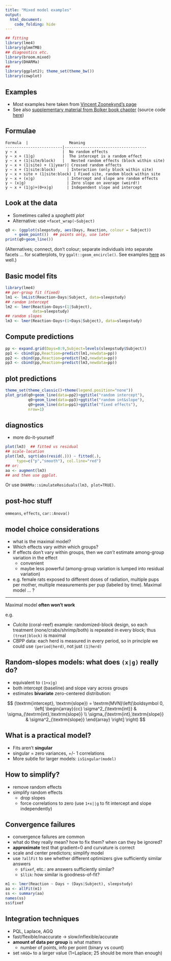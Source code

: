 ```yaml
---
title: "Mixed model examples"
output:
  html_document:
    code_folding: hide
---
```


```r
## fitting
library(lme4)
library(glmmTMB)
## diagnostics etc.
library(broom.mixed)
library(DHARMa)
##
library(ggplot2); theme_set(theme_bw())
library(cowplot)
```

## Examples

- Most examples here taken from [Vincent Zoonekynd's page](http://zoonek2.free.fr/UNIX/48_R/14.html)
- See also [supplementary material from Bolker book chapter](http://bbolker.github.io/mixedmodels-misc/ecostats_chap.html) (source code [here](https://github.com/bbolker/mixedmodels-misc/blob/master/ecostats_chap.rmd))

## Formulae

```
Formula  |                  Meaning
-------------------------|------------------------------------
y ~ x                    |  No random effects
y ~ x + (1|g)            |  The intercept is a random effect
y ~ x + (1|site/block)   |   Nested random effects (block within site)
y ~ x + (1|site) + (1|year)| Crossed random effects
y ~ x + (1|site:block)     | Interaction (only block within site)
y ~ x + site + (1|site:block) | Fixed site, random block within site
y ~ x + (x|g)              | Intercept and slope are random effects
y ~ (x|g)                  | Zero slope on average (weird!)
y ~ x + (1|g)+(0+x|g)      | Independent slope and intercept
```

## Look at the data

- Sometimes called a *spaghetti plot*
- Alternative: use `+facet_wrap(~Subject)`

```r
q0 <- (ggplot(sleepstudy, aes(Days, Reaction, colour = Subject))
    + geom_point())  ## points only, use later
print(q0+geom_line())
```

(Alternatives; connect, don't colour; separate individuals into separate facets ... for scatterplots, try `ggalt::geom_encircle()`. See examples [here](https://bbolker.github.io/goettingen_2019/notes/datavis.html) as well.)

## Basic model fits

```r
library(lme4)
## per-group fit (fixed)
lm1 <- lmList(Reaction~Days|Subject, data=sleepstudy) 
## random intercept
lm2 <- lmer(Reaction~Days+(1|Subject),
            data=sleepstudy)
## random slopes
lm3 <- lmer(Reaction~Days+(1+Days|Subject), data=sleepstudy) 
```

## Compute predictions

```r
pp <- expand.grid(Days=0:9,Subject=levels(sleepstudy$Subject))
pp1 <- cbind(pp,Reaction=predict(lm1,newdata=pp))
pp2 <- cbind(pp,Reaction=predict(lm2,newdata=pp))
pp3 <- cbind(pp,Reaction=predict(lm3,newdata=pp))
```

## plot predictions

```r
theme_set(theme_classic()+theme(legend.position="none"))
plot_grid(q0+geom_line(data=pp2)+ggtitle("random intercept"),
          q0+geom_line(data=pp3)+ggtitle("random int&slope"),
          q0+geom_line(data=pp1)+ggtitle("fixed effects"),
          nrow=1)
```

## diagnostics

- more do-it-yourself

```r
plot(lm3)  ## fitted vs residual
## scale-location
plot(lm3, sqrt(abs(resid(.))) ~ fitted(.),
     type=c("p","smooth"), col.line="red")
## or:
aa <- augment(lm3)
## and then use ggplot.
```

Or use `DHARMa::simulateResiduals(lm3, plot=TRUE)`.


## post-hoc stuff

`emmeans`, `effects`, `car::Anova()`

## model choice considerations

- what is the maximal model?
- Which effects vary *within* which groups?
- If effects don't vary within groups, then we *can't* estimate among-group variation in the effect
     - convenient
     - maybe less powerful (among-group variation is lumped into residual variation)
- e.g. female rats exposed to different doses of radiation, multiple pups per mother, multiple measurements per pup (labeled by time). Maximal model ... ?

---

Maximal model **often won't work**

e.g.

- *Culcita* (coral-reef) example: randomized-block design, so each treatment (none/crabs/shrimp/both) is repeated in every block; thus `(treat|block)` is maximal
- CBPP data: each herd is measured in every period, so in principle we could use `(period|herd)`, not just `(1|herd)`

## Random-slopes models: what does `(x|g)` really do?

- equivalent to `(1+x|g)`
- both intercept (baseline) and slope vary across groups
- estimates **bivariate** zero-centered distribution:

$$
(\textrm{intercept}, \textrm{slope}) =
\textrm{MVN}\left(\boldsymbol 0,
\left[
\begin{array}{cc}
\sigma^2_{\textrm{int}} &
\sigma_{\textrm{int},\textrm{slope}} \\
\sigma_{\textrm{int},\textrm{slope}} & 
\sigma^2_{\textrm{slope}}
\end{array}
\right]
\right)
$$

## What is a practical model?

- Fits aren't **singular**
- singular = zero variances, +/- 1 correlations
- More subtle for larger models: `isSingular(model)`

## How to simplify?

- remove random effects
- simplify random effects
   - drop slopes
   - force correlations to zero (use `1+x||g` to fit intercept and slope independently)
   
## Convergence failures 

- convergence failures are common
- what do they really mean? how to fix them? when can they be ignored?
- **approximate** test that gradient=0 and curvature is correct
- scale and center predictors; simplify model
- use `?allFit` to see whether different optimizers give sufficiently similar answers
     - `$fixef`, etc.: are answers sufficiently similar?
     - `$llik`: how similar is goodness-of-fit?

```r
m1 <- lmer(Reaction ~ Days + (Days|Subject), sleepstudy)
aa <- allFit(m1)
ss <- summary(aa)
names(ss)
ss$fixef
```

## Integration techniques

- PQL, Laplace, AGQ
- fast/flexible/inaccurate $\to$ slow/inflexible/accurate
- **amount of data per group** is what matters
    - number of points, info per point (binary vs count)
- set `nAGQ=` to a larger value (1=Laplace; 25 should be more than enough)
